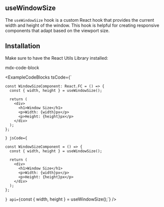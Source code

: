 
## useWindowSize

The `useWindowSize` hook is a custom React hook that provides the current width and height of the window. This hook is helpful for creating responsive components that adapt based on the viewport size.

## Installation

Make sure to have the React Utils Library installed:

mdx-code-block
  <RSUTabs />

<ExampleCodeBlocks 
  tsCode={` 

    const WindowSizeComponent: React.FC = () => {
      const { width, height } = useWindowSize();

      return (
        <div>
          <h1>Window Size</h1>
          <p>Width: {width}px</p>
          <p>Height: {height}px</p>
        </div>
      );
    };

  `}
  jsCode={` 

    const WindowSizeComponent = () => {
      const { width, height } = useWindowSize();

      return (
        <div>
          <h1>Window Size</h1>
          <p>Width: {width}px</p>
          <p>Height: {height}px</p>
        </div>
      );
    };

  `}
  api={`const { width, height } = useWindowSize();`}
/>
